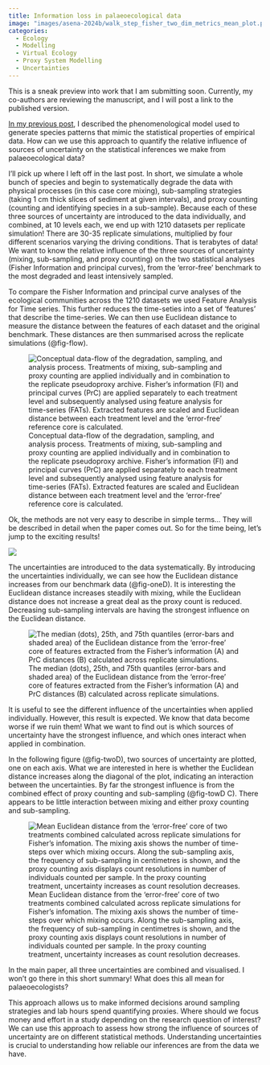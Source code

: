 ```yaml
---
title: Information loss in palaeoecological data
image: "images/asena-2024b/walk_step_fisher_two_dim_metrics_mean_plot.png"
categories:
  - Ecology
  - Modelling
  - Virtual Ecology
  - Proxy System Modelling
  - Uncertainties
---
```


This is a sneak preview into work that I am submitting soon. Currently, my co-authors are reviewing the manuscript, and I will post a link to the published version.

[In my previous post](./asena-2024a.qmd), I described the phenomenological model used to generate species patterns that mimic the statistical properties of empirical data. How can we use this approach to quantify the relative influence of sources of uncertainty on the statistical inferences we make from palaeoecological data?

I'll pick up where I left off in the last post. In short, we simulate a whole bunch of species and begin to systematically degrade the data with physical processes (in this case core mixing), sub-sampling strategies (taking 1 cm thick slices of sediment at given intervals), and proxy counting (counting and identifying species in a sub-sample). Because each of these three sources of uncertainty are introduced to the data individually, and combined, at 10 levels each, we end up with 1210 datasets per replicate simulation! There are 30-35 replicate simulations, multiplied by four different scenarios varying the driving conditions. That is terabytes of data! We want to know the relative influence of the three sources of uncertainty (mixing, sub-sampling, and proxy counting) on the two statistical analyses (Fisher Information and principal curves), from the 'error-free' benchmark to the most degraded and least intensively sampled.

To compare the Fisher Information and principal curve analyses of the ecological communities across the 1210 datasets we used Feature Analysis for Time series. This further reduces the time-seties into a set of 'features' that describe the time-series. We can then use Euclidean distance to measure the distance between the features of each dataset and the original benchmark. These distances are then summarised across the replicate simulations (@fig-flow).

![Conceptual data-flow of the degradation, sampling, and analysis process. Treatments of mixing, sub-sampling and proxy counting are applied individually and in combination to the replicate pseudoproxy archive. Fisher’s information (FI) and principal curves (PrC) are applied separately to each treatment level and subsequently analysed using feature analysis for time-series (FATs). Extracted features are scaled and Euclidean distance between each treatment level and the ‘error-free’ reference core is calculated.](images/asena-2024b/analysis_process.png){#fig-flow}

Ok, the methods are not very easy to describe in simple terms... They will be described in detail when the paper comes out. So for the time being, let's jump to the exciting results!

![](images/asena-2024-a/then-a-miracle-happens.gif)

The uncertainties are introduced to the data systematically. By introducing the uncertainties individually, we can see how the Euclidean distance increases from our benchmark data (@fig-oneD). It is interesting the Euclidean distance increases steadily with mixing, while the Euclidean distance does not increase a great deal as the proxy count is reduced. Decreasing sub-sampling intervals are having the strongest influence on the Euclidean distance. 

![ The median (dots), 25th, and 75th quantiles (error-bars and shaded area) of the Euclidean distance from the ‘error-free’ core of features extracted from the Fisher’s information (A) and PrC distances (B) calculated across replicate simulations.](images/asena-2024b/walk_step_fisher_metrics_dotplot.png){#fig-oneD}

It is useful to see the different influence of the uncertainties when applied individually. However, this result is expected. We know that data become worse if we ruin them! What we want to find out is which sources of uncertainty have the strongest influence, and which ones interact when applied in combination.

In the following figure (@fig-twoD), two sources of uncertainty are plotted, one on each axis. What we are interested in here is whether the Euclidean distance increases along the diagonal of the plot, indicating an interaction between the uncertainties. By far the strongest influence is from the combined effect of proxy counting and sub-sampling (@fig-towD C). There appears to be little interaction between mixing and either proxy counting and sub-sampling.

![Mean Euclidean distance from the ‘error-free’ core of two treatments combined calculated across replicate simulations for Fisher’s infomation. The mixing axis shows the number of time-steps over which mixing occurs. Along the sub-sampling axis, the frequency of sub-sampling in centimetres is shown, and the proxy counting axis displays count resolutions in number of individuals counted per sample. In the proxy counting treatment, uncertainty increases as count resolution decreases.](images/asena-2024b/walk_step_fisher_two_dim_metrics_mean_plot.png){#fig-twoD}

In the main paper, all three uncertainties are combined and visualised. I won't go there in this short summary! What does this all mean for palaeoecologists?

This approach allows us to make informed decisions around sampling strategies and lab hours spend quantifying proxies. Where should we focus money and effort in a study depending on the research question of interest? We can use this approach to assess how strong the influence of sources of uncertainty are on different statistical methods. Understanding uncertainties is crucial to understanding how reliable our inferences are from the data we have.